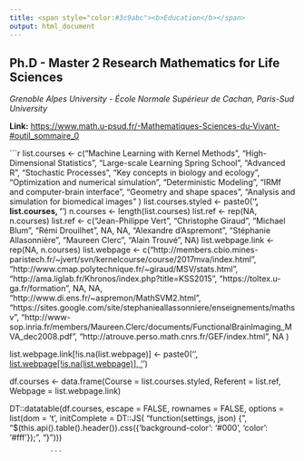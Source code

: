 ```yaml
---
title: <span style="color:#3c9abc"><b>Education</b></span>
output: html_document
---
```


## **Ph.D - Master 2 Research ** Mathematics for Life Sciences
*Grenoble Alpes University - École Normale Supérieur de Cachan, Paris-Sud University*


**Link:** [https://www.math.u-psud.fr/-Mathematiques-Sciences-du-Vivant-#outil_sommaire_0](https://www.math.u-psud.fr/-Mathematiques-Sciences-du-Vivant-#outil_sommaire_0)

```r
list.courses <- c("Machine Learning with Kernel Methods", 
                  "High-Dimensional Statistics",
                  "Large-scale Learning Spring School",
                  "Advanced R",
                  "Stochastic Processes",
                  "Key concepts in biology and ecology",
                  "Optimization and numerical simulation",
                  "Deterministic Modeling",
                  "IRMf and computer-brain interface",
                  "Geometry and shape spaces",
                  "Analysis and simulation for biomedical images"
)
list.courses.styled <- paste0('<b>', list.courses, '</b>')
n.courses <- length(list.courses)
list.ref <- rep(NA, n.courses)
list.ref <- c("Jean-Philippe Vert", "Christophe Giraud", "Michael Blum", "Rémi Drouilhet", NA, NA, "Alexandre d'Aspremont", "Stéphanie Allasonnière", "Maureen Clerc", "Alain Trouvé", NA)
list.webpage.link <- rep(NA, n.courses)
list.webpage <- c("http://members.cbio.mines-paristech.fr/~jvert/svn/kernelcourse/course/2017mva/index.html",
                  "http://www.cmap.polytechnique.fr/~giraud/MSV/stats.html",
                  "http://ama.liglab.fr/Khronos/index.php?title=KSS2015",
                  "https://toltex.u-ga.fr/formation",
                  NA,
                  NA,
                  "http://www.di.ens.fr/~aspremon/MathSVM2.html",
                  "https://sites.google.com/site/stephanieallassonniere/enseignements/mathsv",
                  "http://www-sop.inria.fr/members/Maureen.Clerc/documents/FunctionalBrainImaging_MVA_dec2008.pdf",
                  "http://atrouve.perso.math.cnrs.fr/GEF/index.html",
                  NA
)    

list.webpage.link[!is.na(list.webpage)] <- paste0('<a href=', list.webpage[!is.na(list.webpage)], ' target=_blank>', list.webpage[!is.na(list.webpage)], '</a>')

df.courses <- data.frame(Course = list.courses.styled,
                         Referent = list.ref,
                         Webpage = list.webpage.link)

DT::datatable(df.courses, escape = FALSE, rownames = FALSE, 
              options = list(dom = 't',
                             initComplete = DT::JS(
                               "function(settings, json) {",
                               "$(this.api().table().header()).css({'background-color': '#000', 'color': '#fff'});",
                               "}")))
              
              ```
              